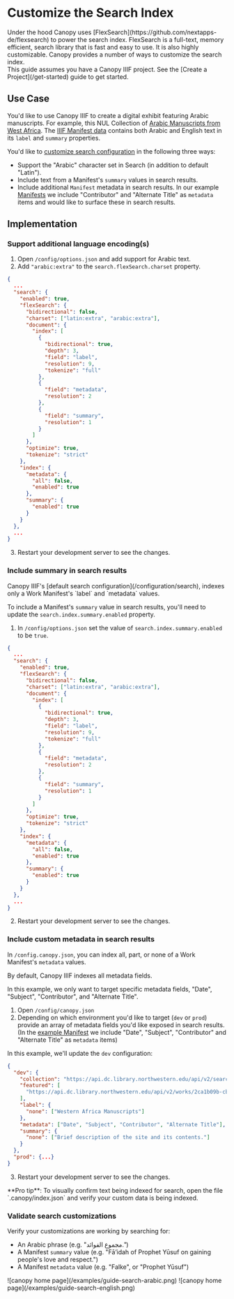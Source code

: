 
# Customize the Search Index

<Section size="1">
  <Text size="4" mt="9">
    Under the hood Canopy uses
    [FlexSearch](https://github.com/nextapps-de/flexsearch) to power the search
    index. FlexSearch is a full-text, memory efficient, search library that is
    fast and easy to use. It is also highly customizable. Canopy provides a
    number of ways to customize the search index.
  </Text>
</Section>

<Callout>
  This guide assumes you have a Canopy IIIF project. See the [Create a
  Project](/get-started) guide to get started.
</Callout>

## Use Case

You'd like to use Canopy IIIF to create a digital exhibit featuring Arabic manuscripts. For example, this NUL Collection of [Arabic Manuscripts from West Africa](https://dc.library.northwestern.edu/collections/59ec43f9-a96c-4314-9b44-9923790b371c). The [IIIF Manifest data](https://api.dc.library.northwestern.edu/api/v2/search?query=collection.id:%2259ec43f9-a96c-4314-9b44-9923790b371c%22&as=iiif) contains both Arabic and English text in its `label` and `summary` properties.

You'd like to [customize search configuration](/configuration/search) in the following three ways:

- Support the "Arabic" character set in Search (in addition to default "Latin").
- Include text from a Manifest's `summary` values in search results.
- Include additional `Manifest` metadata in search results. In our example [Manifests](https://api.dc.library.northwestern.edu/api/v2/works/2ca1b09b-cbad-43dd-82bf-a7fa807269d8?as=iiif) we include "Contributor" and "Alternate Title" as `metadata` items and would like to surface these in search results.

## Implementation

<Steps>

### Support additional language encoding(s)

1. Open `/config/options.json` and add support for Arabic text.
2. Add `"arabic:extra"` to the `search.flexSearch.charset` property.

```json filename="config/options.json" {7}
{
  ...
  "search": {
    "enabled": true,
    "flexSearch": {
      "bidirectional": false,
      "charset": ["latin:extra", "arabic:extra"],
      "document": {
        "index": [
          {
            "bidirectional": true,
            "depth": 3,
            "field": "label",
            "resolution": 9,
            "tokenize": "full"
          },
          {
            "field": "metadata",
            "resolution": 2
          },
          {
            "field": "summary",
            "resolution": 1
          }
        ]
      },
      "optimize": true,
      "tokenize": "strict"
    },
    "index": {
      "metadata": {
        "all": false,
        "enabled": true
      },
      "summary": {
        "enabled": true
      }
    }
  },
  ...
}
```

3. Restart your development server to see the changes.

### Include summary in search results

<Callout type="info">
  Canopy IIIF's [default search configuration](/configuration/search), indexes
  only a Work Manifest's `label` and `metadata` values.
</Callout>

To include a Manifest's `summary` value in search results, you'll need to update the `search.index.summary.enabled` property.

1. In `/config/options.json` set the value of `search.index.summary.enabled` to be `true`.

```json filename="config/options.json" {36}
{
  ...
  "search": {
    "enabled": true,
    "flexSearch": {
      "bidirectional": false,
      "charset": ["latin:extra", "arabic:extra"],
      "document": {
        "index": [
          {
            "bidirectional": true,
            "depth": 3,
            "field": "label",
            "resolution": 9,
            "tokenize": "full"
          },
          {
            "field": "metadata",
            "resolution": 2
          },
          {
            "field": "summary",
            "resolution": 1
          }
        ]
      },
      "optimize": true,
      "tokenize": "strict"
    },
    "index": {
      "metadata": {
        "all": false,
        "enabled": true
      },
      "summary": {
        "enabled": true
      }
    }
  },
  ...
}
```

2. Restart your development server to see the changes.

### Include custom metadata in search results

In `/config.canopy.json`, you can index all, part, or none of a Work Manifest's `metadata` values.

<Callout type="info">
  By default, Canopy IIIF indexes all metadata fields.
</Callout>

In this example, we only want to target specific metadata fields, "Date", "Subject",
"Contributor", and "Alternate Title".

1. Open `/config/canopy.json`
2. Depending on which environment you'd like to target (`dev` or `prod`) provide an array of metadata fields you'd like exposed in search results. (In the [example Manifest](https://api.dc.library.northwestern.edu/api/v2/works/2ca1b09b-cbad-43dd-82bf-a7fa807269d8?as=iiif) we include "Date", "Subject", "Contributor" and "Alternate Title" as `metadata` items)

In this example, we'll update the `dev` configuration:

```json filename="config/canopy.json" {10}
{
  "dev": {
    "collection": "https://api.dc.library.northwestern.edu/api/v2/search?query=collection.id:%2259ec43f9-a96c-4314-9b44-9923790b371c%22&as=iiif",
    "featured": [
      "https://api.dc.library.northwestern.edu/api/v2/works/2ca1b09b-cbad-43dd-82bf-a7fa807269d8?as=iiif"
    ],
    "label": {
      "none": ["Western Africa Manuscripts"]
    },
    "metadata": ["Date", "Subject", "Contributor", "Alternate Title"],
    "summary": {
      "none": ["Brief description of the site and its contents."]
    }
  },
  "prod": {...}
}
```

3. Restart your development server to see the changes.

<Callout type="info">
  **Pro tip**: To visually confirm text being indexed for search, open the file
  `.canopy/index.json` and verify your custom data is being indexed.
</Callout>

### Validate search customizations

Verify your customizations are working by searching for:

- An Arabic phrase (e.g. "مجموع الفوائد.")
- A Manifest `summary` value (e.g. "Fāʼidah of Prophet Yūsuf on gaining people's love and respect.")
- A Manifest `metadata` value (e.g. "Falke", or "Prophet Yūsuf")

<Box m="9" my="6">
  ![canopy home page](/examples/guide-search-arabic.png)
</Box>
<Box m="9" my="6">
  ![canopy home page](/examples/guide-search-english.png)
</Box>
</Steps>
